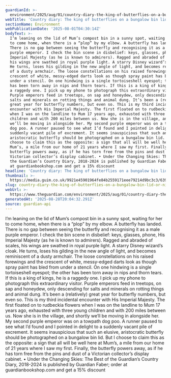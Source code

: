 ```yaml
---
guardianId: >-
  environment/2025/aug/01/country-diary-the-king-of-butterflies-on-a-bungalow-bin-lid
webTitle: 'Country diary: The king of butterflies on a bungalow bin lid | Nicola Chester'
sectionName: Environment
webPublicationDate: '2025-08-01T04:30:14Z'
bodyText: >-
  I’m leaning on the lid of Mum’s compost bin in a sunny spot, waiting for her
  to come home, when there is a “plop” by my elbow. A butterfly has landed.
  There is no gap between seeing the butterfly and recognising it as a male
  purple emperor. I check the bin scene in disbelief: keys, glasses, phone, His
  Imperial Majesty (as he is known to admirers). Ragged and abraded of scales,
  his wings are swathed in royal purple light. A starry Disney wizard’s cloak.
  He turns, loses his gilding in the new angle of light, and becomes reminiscent
  of a dusty armchair. The loose constellations on his raised forewings and the
  crescent of white, messy-edged darts look as though spray paint has bled from
  under a stencil. On one hindwing is a single tortoiseshell eyespot; the other
  has been torn away in nips and thorn tears. If this is a king of kings, he is
  a raggedy one. I pick up my phone to photograph this extraordinary visitor.
  Purple emperors feed in treetops, on sap and honeydew, only descending for
  salts and minerals on rotting things and animal dung. It’s been a (relatively)
  great year for butterfly numbers, but even so. This is my third incidental
  encounter with His Imperial Majesty. The first floated on to rudbeckia flowers
  when I was on the landline to Mum 17 years ago, exhausted with three young
  children and with 200 miles between us. Now she is in the village, and shortly
  we’ll be moving in alongside her. My second purple emperor was on a towpath
  dog poo. A runner paused to see what I’d found and I pointed in delight to a
  suddenly vacant pile of excrement. It seems inauspicious that such an elusive,
  aristocratic butterfly should be photographed on a bungalow bin lid. But I
  choose to claim this as the opposite: a sign that all will be well here at
  Mum’s, a mile from our home of 21 years where I saw my first. Finally, the
  butterfly powers away, as if he has torn free from the pins and dust of a
  Victorian collector’s display cabinet. • Under the Changing Skies: The Best of
  the Guardian’s Country Diary, 2018-2024 is published by Guardian Faber; order
  at guardianbookshop.com and get a 15% discount
headline: 'Country diary: The king of butterflies on a bungalow bin lid'
thumbnail: >-
  https://media.guim.co.uk/9921e45901964fe84b2559171eee79214d9bc3c3/639_418_1012_809/500.jpg
slug: country-diary-the-king-of-butterflies-on-a-bungalow-bin-lid-or-nicola-chester
webUrl: >-
  https://www.theguardian.com/environment/2025/aug/01/country-diary-the-king-of-butterflies-on-a-bungalow-bin-lid
generatedAt: '2025-08-28T20:04:32.291Z'
source: guardian-api
---
```

I’m leaning on the lid of Mum’s compost bin in a sunny spot, waiting for her to come home, when there is a “plop” by my elbow. A butterfly has landed. There is no gap between seeing the butterfly and recognising it as a male purple emperor. I check the bin scene in disbelief: keys, glasses, phone, His Imperial Majesty (as he is known to admirers). Ragged and abraded of scales, his wings are swathed in royal purple light. A starry Disney wizard’s cloak. He turns, loses his gilding in the new angle of light, and becomes reminiscent of a dusty armchair. The loose constellations on his raised forewings and the crescent of white, messy-edged darts look as though spray paint has bled from under a stencil. On one hindwing is a single tortoiseshell eyespot; the other has been torn away in nips and thorn tears. If this is a king of kings, he is a raggedy one. I pick up my phone to photograph this extraordinary visitor. Purple emperors feed in treetops, on sap and honeydew, only descending for salts and minerals on rotting things and animal dung. It’s been a (relatively) great year for butterfly numbers, but even so. This is my third incidental encounter with His Imperial Majesty. The first floated on to rudbeckia flowers when I was on the landline to Mum 17 years ago, exhausted with three young children and with 200 miles between us. Now she is in the village, and shortly we’ll be moving in alongside her. My second purple emperor was on a towpath dog poo. A runner paused to see what I’d found and I pointed in delight to a suddenly vacant pile of excrement. It seems inauspicious that such an elusive, aristocratic butterfly should be photographed on a bungalow bin lid. But I choose to claim this as the opposite: a sign that all will be well here at Mum’s, a mile from our home of 21 years where I saw my first. Finally, the butterfly powers away, as if he has torn free from the pins and dust of a Victorian collector’s display cabinet. • Under the Changing Skies: The Best of the Guardian’s Country Diary, 2018-2024 is published by Guardian Faber; order at guardianbookshop.com and get a 15% discount
